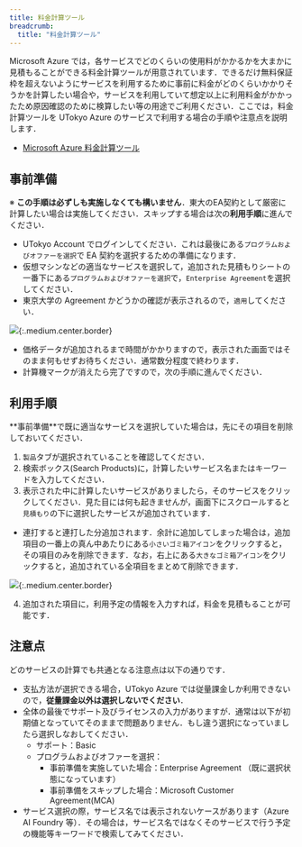 ```yaml
---
title: 料金計算ツール
breadcrumb:
  title: "料金計算ツール"
---
```


Microsoft Azure では，各サービスでどのくらいの使用料がかかるかを大まかに見積もることができる料金計算ツールが用意されています．できるだけ無料保証枠を超えないようにサービスを利用するために事前に料金がどのくらいかかりそうかを計算したい場合や，サービスを利用していて想定以上に利用料金がかかったため原因確認のために検算したい等の用途でご利用ください．ここでは，料金計算ツールを UTokyo Azure のサービスで利用する場合の手順や注意点を説明します．
- [Microsoft Azure 料金計算ツール](https://azure.microsoft.com/ja-jp/pricing/calculator/)

## 事前準備

※ **この手順は必ずしも実施しなくても構いません**．東大のEA契約として厳密に計算したい場合は実施してください．スキップする場合は次の**利用手順**に進んでください．

- UTokyo Account でログインしてください．これは最後にある`プログラムおよびオファーを選択`で EA 契約を選択するための準備になります．
- 仮想マシンなどの適当なサービスを選択して，追加された見積もりシートの一番下にある`プログラムおよびオファーを選択`で，`Enterprise Agreement`を選択してください．
- 東京大学の Agreement かどうかの確認が表示されるので，`適用`してください．

![](img/01_calc1.png){:.medium.center.border}

- 価格データが追加されるまで時間がかかりますので，表示された画面ではそのまま何もせずお待ちください．通常数分程度で終わります．
- 計算機マークが消えたら完了ですので，次の手順に進んでください．

## 利用手順

<div class="box">
**事前準備**で既に適当なサービスを選択していた場合は，先にその項目を削除しておいてください．
</div>

1. `製品`タブが選択されていることを確認してください．
2. 検索ボックス(Search Products)に，計算したいサービス名またはキーワードを入力してください．
3. 表示された中に計算したいサービスがありましたら，そのサービスをクリックしてください．見た目には何も起きませんが，画面下にスクロールすると`見積もり`の下に選択したサービスが追加されています．
  - 連打すると連打した分追加されます．余計に追加してしまった場合は，追加項目の一番上の真ん中あたりにある`小さいゴミ箱アイコン`をクリックすると，その項目のみを削除できます．なお，右上にある`大きなゴミ箱アイコン`をクリックすると，追加されている全項目をまとめて削除できます．

![](img/02_calc2.png){:.medium.center.border}

4. 追加された項目に，利用予定の情報を入力すれば，料金を見積もることが可能です．

## 注意点

どのサービスの計算でも共通となる注意点は以下の通りです．

- 支払方法が選択できる場合，UTokyo Azure では従量課金しか利用できないので，**従量課金以外は選択しないでください**．
- 全体の最後でサポート及びライセンスの入力がありますが．通常は以下が初期値となっていてそのままで問題ありません．もし違う選択になっていましたら選択しなおしてください．
  - サポート：Basic
  - プログラムおよびオファーを選択：
    - 事前準備を実施していた場合：Enterprise Agreement （既に選択状態になっています）
    - 事前準備をスキップした場合：Microsoft Customer Agreement(MCA)
- サービス選択の際，サービス名では表示されないケースがあります（Azure AI Foundry 等）．その場合は，サービス名ではなくそのサービスで行う予定の機能等キーワードで検索してみてください．
